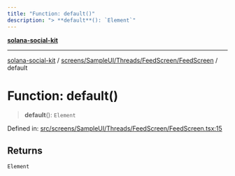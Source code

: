 ```yaml
---
title: "Function: default()"
description: "> **default**(): `Element`"
---
```


[**solana-social-kit**](../../../../../../README.mdx)

***

[solana-social-kit](../../../../../../README.mdx) / [screens/SampleUI/Threads/FeedScreen/FeedScreen](../README.mdx) / default

# Function: default()

> **default**(): `Element`

Defined in: [src/screens/SampleUI/Threads/FeedScreen/FeedScreen.tsx:15](https://github.com/SendArcade/solana-app-kit/blob/bd4b3556b8f469c27ebb06f4df65b3a36b43ba3b/src/screens/SampleUI/Threads/FeedScreen/FeedScreen.tsx#L15)

## Returns

`Element`
